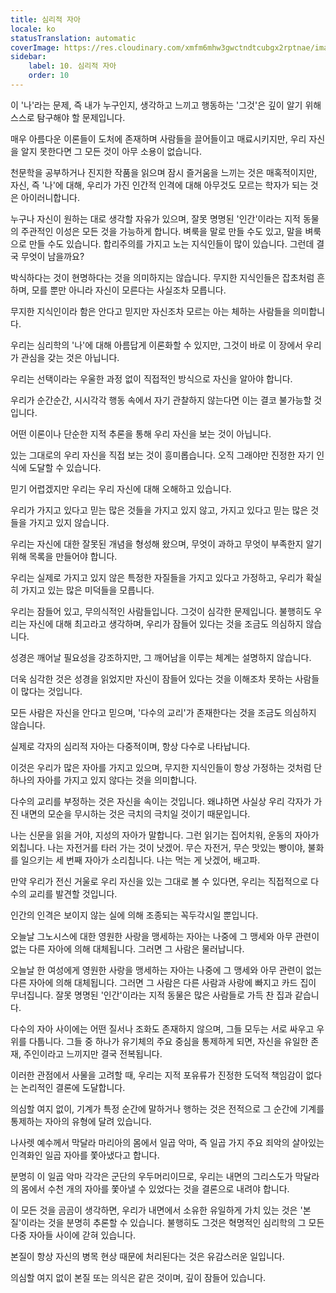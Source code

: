 ```yaml
---
title: 심리적 자아
locale: ko
statusTranslation: automatic
coverImage: https://res.cloudinary.com/xmfm6mhw3gwctndtcubgx2rptnae/image/upload/v1741354419/small_cover_la_gran_rebelion_28716e29d2.webp
sidebar:
    label: 10. 심리적 자아
    order: 10
---
```

이 '나'라는 문제, 즉 내가 누구인지, 생각하고 느끼고 행동하는 '그것'은 깊이 알기 위해 스스로 탐구해야 할 문제입니다.

매우 아름다운 이론들이 도처에 존재하며 사람들을 끌어들이고 매료시키지만, 우리 자신을 알지 못한다면 그 모든 것이 아무 소용이 없습니다.

천문학을 공부하거나 진지한 작품을 읽으며 잠시 즐거움을 느끼는 것은 매혹적이지만, 자신, 즉 '나'에 대해, 우리가 가진 인간적 인격에 대해 아무것도 모르는 학자가 되는 것은 아이러니합니다.

누구나 자신이 원하는 대로 생각할 자유가 있으며, 잘못 명명된 '인간'이라는 지적 동물의 주관적인 이성은 모든 것을 가능하게 합니다. 벼룩을 말로 만들 수도 있고, 말을 벼룩으로 만들 수도 있습니다. 합리주의를 가지고 노는 지식인들이 많이 있습니다. 그런데 결국 무엇이 남을까요?

박식하다는 것이 현명하다는 것을 의미하지는 않습니다. 무지한 지식인들은 잡초처럼 흔하며, 모를 뿐만 아니라 자신이 모른다는 사실조차 모릅니다.

무지한 지식인이라 함은 안다고 믿지만 자신조차 모르는 아는 체하는 사람들을 의미합니다.

우리는 심리학의 '나'에 대해 아름답게 이론화할 수 있지만, 그것이 바로 이 장에서 우리가 관심을 갖는 것은 아닙니다.

우리는 선택이라는 우울한 과정 없이 직접적인 방식으로 자신을 알아야 합니다.

우리가 순간순간, 시시각각 행동 속에서 자기 관찰하지 않는다면 이는 결코 불가능할 것입니다.

어떤 이론이나 단순한 지적 추론을 통해 우리 자신을 보는 것이 아닙니다.

있는 그대로의 우리 자신을 직접 보는 것이 흥미롭습니다. 오직 그래야만 진정한 자기 인식에 도달할 수 있습니다.

믿기 어렵겠지만 우리는 우리 자신에 대해 오해하고 있습니다.

우리가 가지고 있다고 믿는 많은 것들을 가지고 있지 않고, 가지고 있다고 믿는 많은 것들을 가지고 있지 않습니다.

우리는 자신에 대한 잘못된 개념을 형성해 왔으며, 무엇이 과하고 무엇이 부족한지 알기 위해 목록을 만들어야 합니다.

우리는 실제로 가지고 있지 않은 특정한 자질들을 가지고 있다고 가정하고, 우리가 확실히 가지고 있는 많은 미덕들을 모릅니다.

우리는 잠들어 있고, 무의식적인 사람들입니다. 그것이 심각한 문제입니다. 불행히도 우리는 자신에 대해 최고라고 생각하며, 우리가 잠들어 있다는 것을 조금도 의심하지 않습니다.

성경은 깨어날 필요성을 강조하지만, 그 깨어남을 이루는 체계는 설명하지 않습니다.

더욱 심각한 것은 성경을 읽었지만 자신이 잠들어 있다는 것을 이해조차 못하는 사람들이 많다는 것입니다.

모든 사람은 자신을 안다고 믿으며, '다수의 교리'가 존재한다는 것을 조금도 의심하지 않습니다.

실제로 각자의 심리적 자아는 다중적이며, 항상 다수로 나타납니다.

이것은 우리가 많은 자아를 가지고 있으며, 무지한 지식인들이 항상 가정하는 것처럼 단 하나의 자아를 가지고 있지 않다는 것을 의미합니다.

다수의 교리를 부정하는 것은 자신을 속이는 것입니다. 왜냐하면 사실상 우리 각자가 가진 내면의 모순을 무시하는 것은 극치의 극치일 것이기 때문입니다.

나는 신문을 읽을 거야, 지성의 자아가 말합니다. 그런 읽기는 집어치워, 운동의 자아가 외칩니다. 나는 자전거를 타러 가는 것이 낫겠어. 무슨 자전거, 무슨 맛있는 빵이야, 불화를 일으키는 세 번째 자아가 소리칩니다. 나는 먹는 게 낫겠어, 배고파.

만약 우리가 전신 거울로 우리 자신을 있는 그대로 볼 수 있다면, 우리는 직접적으로 다수의 교리를 발견할 것입니다.

인간의 인격은 보이지 않는 실에 의해 조종되는 꼭두각시일 뿐입니다.

오늘날 그노시스에 대한 영원한 사랑을 맹세하는 자아는 나중에 그 맹세와 아무 관련이 없는 다른 자아에 의해 대체됩니다. 그러면 그 사람은 물러납니다.

오늘날 한 여성에게 영원한 사랑을 맹세하는 자아는 나중에 그 맹세와 아무 관련이 없는 다른 자아에 의해 대체됩니다. 그러면 그 사람은 다른 사람과 사랑에 빠지고 카드 집이 무너집니다. 잘못 명명된 '인간'이라는 지적 동물은 많은 사람들로 가득 찬 집과 같습니다.

다수의 자아 사이에는 어떤 질서나 조화도 존재하지 않으며, 그들 모두는 서로 싸우고 우위를 다툽니다. 그들 중 하나가 유기체의 주요 중심을 통제하게 되면, 자신을 유일한 존재, 주인이라고 느끼지만 결국 전복됩니다.

이러한 관점에서 사물을 고려할 때, 우리는 지적 포유류가 진정한 도덕적 책임감이 없다는 논리적인 결론에 도달합니다.

의심할 여지 없이, 기계가 특정 순간에 말하거나 행하는 것은 전적으로 그 순간에 기계를 통제하는 자아의 유형에 달려 있습니다.

나사렛 예수께서 막달라 마리아의 몸에서 일곱 악마, 즉 일곱 가지 주요 죄악의 살아있는 인격화인 일곱 자아를 쫓아냈다고 합니다.

분명히 이 일곱 악마 각각은 군단의 우두머리이므로, 우리는 내면의 그리스도가 막달라의 몸에서 수천 개의 자아를 쫓아낼 수 있었다는 것을 결론으로 내려야 합니다.

이 모든 것을 곰곰이 생각하면, 우리가 내면에서 소유한 유일하게 가치 있는 것은 '본질'이라는 것을 분명히 추론할 수 있습니다. 불행히도 그것은 혁명적인 심리학의 그 모든 다중 자아들 사이에 갇혀 있습니다.

본질이 항상 자신의 병목 현상 때문에 처리된다는 것은 유감스러운 일입니다.

의심할 여지 없이 본질 또는 의식은 같은 것이며, 깊이 잠들어 있습니다.

